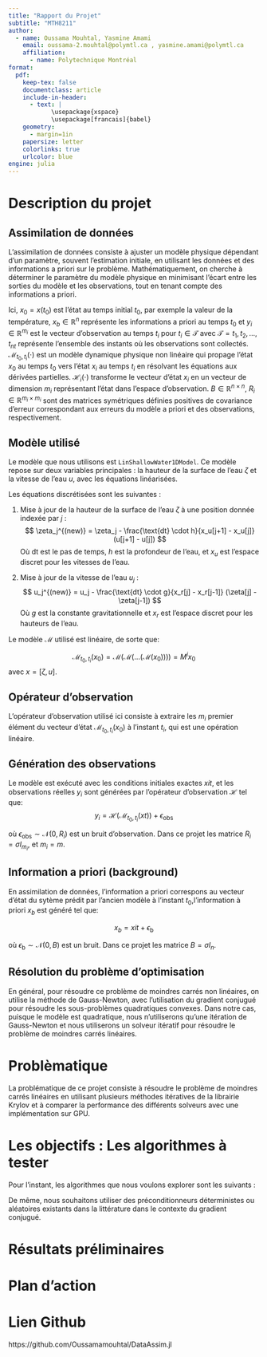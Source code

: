 ```yaml
---
title: "Rapport du Projet"
subtitle: "MTH8211"
author:
  - name: Oussama Mouhtal, Yasmine Amami
    email: oussama-2.mouhtal@polymtl.ca , yasmine.amami@polymtl.ca
    affiliation:
      - name: Polytechnique Montréal
format:
  pdf:
    keep-tex: false
    documentclass: article
    include-in-header:
      - text: |
            \usepackage{xspace}
            \usepackage[francais]{babel}
    geometry:
      - margin=1in
    papersize: letter
    colorlinks: true
    urlcolor: blue
engine: julia
---
```




# Description du projet   

## Assimilation de données 

L'assimilation de données consiste à ajuster un modèle physique dépendant d'un paramètre, souvent l'estimation initiale, en utilisant les données et des informations a priori sur le problème. Mathématiquement, on cherche à déterminer le paramètre du modèle physique en minimisant l'écart entre les sorties du modèle et les observations, tout en tenant compte des informations a priori.
  

\begin{equation}
\label{Prob:nonlinear}
\min_{x_0 \in \mathbb{R}^n}  f(x_0) = \min_{x_0 \in \mathbb{R}^n} \|x_0 - x_b\|_{B^{-1}}^2 + \sum_{{t_i} \in \mathcal{T}} \|y_i - \mathcal{H}_i(\mathcal{M}_{t_0, t_i}(x_0))\|_{R_i^{-1}}^2.
\end{equation}

Ici, $x_0 = x(t_0)$ est l'état au temps initial $t_0$, par exemple la valeur de la température, $x_b \in \mathbb{R}^{n}$ représente les informations a priori au temps $t_0$ et $y_i \in \mathbb{R}^{m_i}$ est le vecteur d'observation au temps $t_i$ pour $t_i \in \mathcal{T}$ avec $\mathcal{T} = {t_1,t_2,\ldots,t_{nt}}$ représente l'ensemble des instants où les observations sont collectés. $\mathcal{M}_{t_0, t_i}(\cdot)$ est un modèle dynamique physique non linéaire qui propage l'état $x_0$ au temps $t_0$ vers l'état $x_i$ au temps $t_i$ en résolvant les équations aux dérivées partielles. 
$\mathcal{H}_i(\cdot)$ transforme le vecteur d'état $x_i$ en un vecteur de dimension $m_i$ représentant l'état dans l'espace d'observation.
$B \in \mathbb{R}^{n \times n}$, $R_i \in \mathbb{R}^{m_i \times m_i}$ sont des matrices symétriques définies positives de covariance d'erreur correspondant aux erreurs du modèle a priori et des observations, respectivement. 

## Modèle utilisé 

Le modèle que nous utilisons est `LinShallowWater1DModel`. Ce modèle repose sur deux variables principales : la hauteur de la surface de l'eau $\zeta$ et la vitesse de l'eau $u$, avec les équations linéarisées.

Les équations discrétisées sont les suivantes :

1. Mise à jour de la hauteur de la surface de l'eau $\zeta$  à une position donnée indexée par $j$ :
$$
\zeta_j^{(new)} = \zeta_j - \frac{\text{dt} \cdot h}{x_u[j+1] - x_u[j]} (u[j+1] - u[j])
$$
Où $\text{dt}$ est le pas de temps, $h$ est la profondeur de l'eau, et $x_u$ est l'espace discret pour les vitesses de l'eau.

2. Mise à jour de la vitesse de l'eau $u_j$ :
$$
u_j^{(new)} = u_j - \frac{\text{dt} \cdot g}{x_r[j] - x_r[j-1]} (\zeta[j] - \zeta[j-1])
$$
Où $g$ est la constante gravitationnelle et $x_r$ est l'espace discret pour les hauteurs de l'eau.

Le modèle $\mathcal{M}$ utilisé est linéaire, de sorte que:

$$
\mathcal{M}_{t_0, t_i}(x_0) = \mathcal{M}(\mathcal{M}(\ldots (\mathcal{M}(x_0)))) = M^{i} x_0
$$
avec $x = [\zeta, u]$.

## Opérateur d'observation

L'opérateur d'observation utilisé ici consiste à extraire les $m_i$ premier élément du vecteur d'état $\mathcal{M}_{t_0, t_i}(x_0)$ à l'instant $t_i$, qui est une opération linéaire.

## Génération des observations

Le modèle est exécuté avec les conditions initiales exactes $xit$, et les observations réelles $y_i$ sont générées par l'opérateur d'observation $\mathcal{H}$ tel que:
$$
y_i = \mathcal{H}(\mathcal{M}_{t_0, t_i}(xt))  + \epsilon_{\text{obs}}
$$

où $\epsilon_{\text{obs}} \sim \mathcal{N}(0, R_i)$ est un bruit d'observation. Dans ce projet les matrice $R_i = \sigma I_{m_i}$, et $m_i = m$.


## Information a priori (background)

En assimilation de données, l'information a priori correspons au vecteur d'état du sytème prédit par l'ancien modèle à l'instant $t_0$,l'information à priori $x_b$ est généré tel que:

$$
x_b = xit + \epsilon_{\text{b}}
$$

où $\epsilon_{\text{b}} \sim \mathcal{N}(0, B)$ est un bruit. Dans ce projet les matrice $B = \sigma I_{n}$.


## Résolution du problème d'optimisation

En général, pour résoudre ce problème de moindres carrés non linéaires, on utilise la méthode de Gauss-Newton, avec l'utilisation du gradient conjugué pour résoudre les sous-problèmes quadratiques convexes. Dans notre cas, puisque le modèle est quadratique, nous n'utiliserons qu'une itération de Gauss-Newton et nous utiliserons un solveur itératif pour résoudre le problème de moindres carrés linéaires.


# Problèmatique  

La problématique de ce projet consiste à résoudre le problème de moindres carrés linéaires en utilisant plusieurs méthodes itératives de la librairie Krylov et à comparer la performance des différents solveurs avec une implémentation sur GPU.


# Les objectifs : Les algorithmes à tester
Pour l'instant, les algorithmes que nous voulons explorer sont les suivants :
\begin{itemize}
    \item `krylov.cg`
    \item `Krylov.cglanczos`
    \item `Krylov.cgls`
    \item `Krylov.cglslanczosshift`
    \item `Krylov.lsqr`
\end{itemize}
De même, nous souhaitons utiliser des préconditionneurs déterministes ou aléatoires existants dans la littérature dans le contexte du gradient conjugué.


# Résultats préliminaires
\begin{itemize}
  \item Nous avons implémenté le jacobien du `LinShallowWater1DModel` et, de même, l'adjoint. Dans `../examples/example.ipynb`, nous avons testé l'adjoint et le tangent d'un modèle linéaire ainsi que celui du `LinShallowWater1DModel`. L'implémentation des jacobiens et de l'adjoint est correcte.

  \item Nous avons utilisé la méthode CG de Krylov pour résoudre le problème quadratique. L'implémentation de la matrice est basée sur le gradient de l'objectif et non sur celui du jacobien du résidu (déjà implémenté). La matrice obtenue à partir de cette implémentation n'est pas symétriquement définie, ce qui peut être dû à des problèmes d'arithmétique flottante. Nous envisageons d'implémenter le jacobien du résidu et son adjoint.
\end{itemize}


# Plan d'action 

\begin{itemize}
  \item Les données dans ce projet, comme déjà expliqué, seront simulées à partir du modèle `LinShallowWater1DModel`.
  \item Pour utiliser les algorithmes itératifs déjà mentionnés, nous nous baserons sur la documentation de la librairie Krylov.
  \item Pour la partie préconditionnement, nous envisageons de tester des préconditionneurs basés sur l'information spectrale estimée par des méthodes aléatoires, et d'utiliser des préconditionneurs basés sur une décomposition incomplète de Cholesky.

  \item Si nous n'obtenons pas de résultats intéressants avec ce modèle, nous envisageons de résoudre ce problème en utilisant des opérateurs existants en Julia que le professeur pourra nous recommander.
\end{itemize}

# Lien Github

https://github.com/Oussamamouhtal/DataAssim.jl
